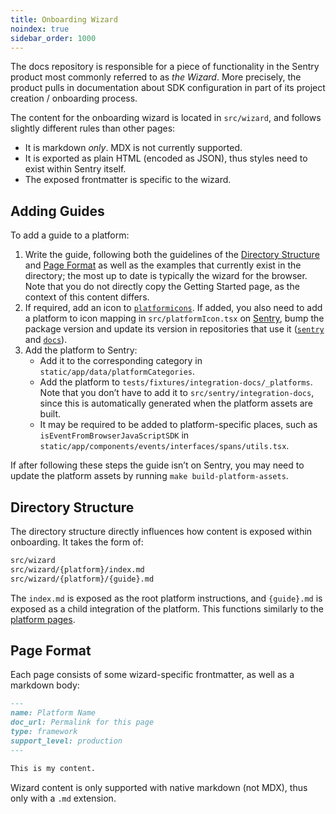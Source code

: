 ```yaml
---
title: Onboarding Wizard
noindex: true
sidebar_order: 1000
---
```


The docs repository is responsible for a piece of functionality in the Sentry product most commonly referred to as _the Wizard_. More precisely, the product pulls in documentation about SDK configuration in part of its project creation / onboarding process.

The content for the onboarding wizard is located in `src/wizard`, and follows slightly different rules than other pages:

- It is markdown _only_. MDX is not currently supported.
- It is exported as plain HTML (encoded as JSON), thus styles need to exist within Sentry itself.
- The exposed frontmatter is specific to the wizard.

## Adding Guides

To add a guide to a platform:

1. Write the guide, following both the guidelines of the [Directory Structure](#directory-structure) and [Page Format](#page-format) as well as the examples that currently exist in the directory; the most up to date is typically the wizard for the browser. Note that you do not directly copy the Getting Started page, as the context of this content differs.
2. If required, add an icon to [`platformicons`](https://github.com/getsentry/platformicons). If added, you also need to add a platform to icon mapping in `src/platformIcon.tsx` on [Sentry](https://github.com/getsentry/sentry), bump the package version and update its version in repositories that use it ([`sentry`](https://github.com/getsentry/sentry) and [`docs`](https://github.com/getsentry/sentry-docs)).
3. Add the platform to Sentry:
   - Add it to the corresponding category in `static/app/data/platformCategories`.
   - Add the platform to `tests/fixtures/integration-docs/_platforms`. Note that you don’t have to add it to `src/sentry/integration-docs`, since this is automatically generated when the platform assets are built.
   - It may be required to be added to platform-specific places, such as `isEventFromBrowserJavaScriptSDK` in `static/app/components/events/interfaces/spans/utils.tsx`.

If after following these steps the guide isn’t on Sentry, you may need to update the platform assets by running `make build-platform-assets`.

## Directory Structure

The directory structure directly influences how content is exposed within onboarding. It takes the form of:

```bash
src/wizard
src/wizard/{platform}/index.md
src/wizard/{platform}/{guide}.md
```

The `index.md` is exposed as the root platform instructions, and `{guide}.md` is exposed as a child integration of the platform. This functions similarly to the [platform pages](../platforms).

## Page Format

Each page consists of some wizard-specific frontmatter, as well as a markdown body:

```markdown {filename:src/wizard/platform/index.md}
---
name: Platform Name
doc_url: Permalink for this page
type: framework
support_level: production
---

This is my content.
```

<Note>

Wizard content is only supported with native markdown (not MDX), thus only with a `.md` extension.

</Note>
